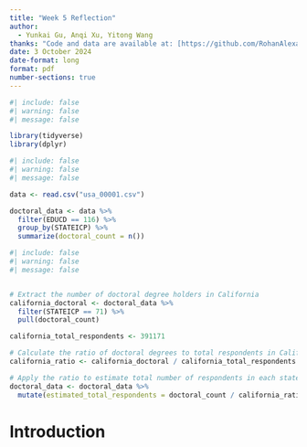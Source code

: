 ---
title: "Week 5 Reflection"
author: 
  - Yunkai Gu, Anqi Xu, Yitong Wang
thanks: "Code and data are available at: [https://github.com/RohanAlexander/starter_folder](https://github.com/RohanAlexander/starter_folder)."
date: 3 October 2024
date-format: long
format: pdf
number-sections: true
---

```{r}
#| include: false
#| warning: false
#| message: false

library(tidyverse)
library(dplyr)
```


```{r}
#| include: false
#| warning: false
#| message: false

data <- read.csv("usa_00001.csv")

doctoral_data <- data %>% 
  filter(EDUCD == 116) %>% 
  group_by(STATEICP) %>%
  summarize(doctoral_count = n())
```


```{r}
#| include: false
#| warning: false
#| message: false


# Extract the number of doctoral degree holders in California
california_doctoral <- doctoral_data %>% 
  filter(STATEICP == 71) %>% 
  pull(doctoral_count)

california_total_respondents <- 391171

# Calculate the ratio of doctoral degrees to total respondents in California
california_ratio <- california_doctoral / california_total_respondents

# Apply the ratio to estimate total number of respondents in each state
doctoral_data <- doctoral_data %>%
  mutate(estimated_total_respondents = doctoral_count / california_ratio)
```




# Introduction




